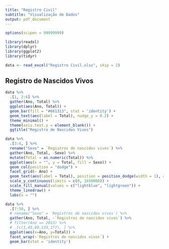 ```yaml
---
title: "Registro Civil"
subtitle: "Visualização de Dados"
output: pdf_document
---
```


```r
options(scipen = 99999999)
```


```r
library(readxl)
library(dplyr)
library(ggplot2)
library(tidyr)

data <- read_excel("Registro Civil.xlsx", skip = 2)
```

## Registro de Nascidos Vivos 

```r
data %>%  
  .[1, 2:6] %>%
  gather(Ano, Total) %>% 
  ggplot(aes(Ano, Total)) +
  geom_bar(fill = "#661313", stat = 'identity') +
  geom_text(aes(label = Total), nudge_y = 0.2) +
  theme_minimal() +
  theme(axis.text.y = element_blank()) +
  ggtitle("Registro de Nascidos Vivos")
```

```r
data %>% 
  .[3:4, ] %>% 
  rename("Sexo" = `Registros de nascidos vivos`) %>%
  gather(Ano, Total, -Sexo) %>% 
  mutate(Total = as.numeric(Total)) %>% 
  ggplot(aes(x = "", y = Total, fill = Sexo)) +
  geom_col(position = "dodge") +
  facet_grid(~ Ano) +
  geom_text(aes(label = Total), position = position_dodge(width = 1), angle = 90) +
  scale_y_continuous(limits = c(0, 1650000)) +
  scale_fill_manual(values = c("lightblue", "lightgreen")) +
  theme_linedraw() +
  labs(x = "")
```

```r
data %>% 
  .[7:50, ] %>% 
  # rename("Sexo" = `Registros de nascidos vivos`) %>%
  gather(Ano, Total, -`Registros de nascidos vivos`) %>% 
  # filter(Ano == 2013) %>% 
  # .[c(1,45,89,133,177), ] %>% 
  ggplot(aes(x=Ano, y=Total)) +
  facet_wrap(~`Registros de nascidos vivos`) +
  geom_bar(stat = 'identity')
```

